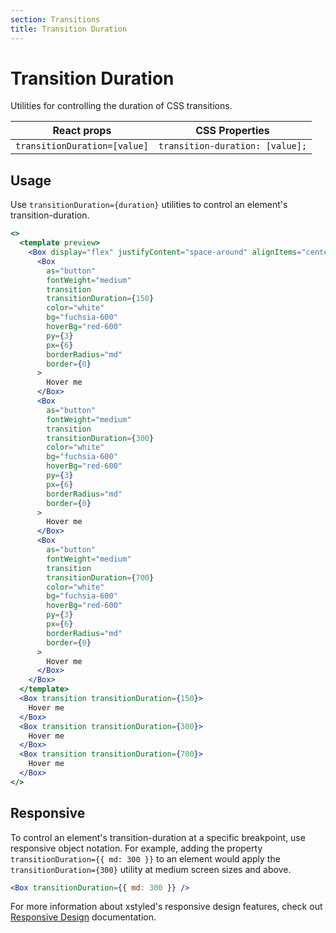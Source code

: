 ```yaml
---
section: Transitions
title: Transition Duration
---
```


# Transition Duration

Utilities for controlling the duration of CSS transitions.

| React props                  | CSS Properties                  |
| ---------------------------- | ------------------------------- |
| `transitionDuration=[value]` | `transition-duration: [value];` |

## Usage

Use `transitionDuration={duration}` utilities to control an element's transition-duration.

```jsx preview
<>
  <template preview>
    <Box display="flex" justifyContent="space-around" alignItems="center">
      <Box
        as="button"
        fontWeight="medium"
        transition
        transitionDuration={150}
        color="white"
        bg="fuchsia-600"
        hoverBg="red-600"
        py={3}
        px={6}
        borderRadius="md"
        border={0}
      >
        Hover me
      </Box>
      <Box
        as="button"
        fontWeight="medium"
        transition
        transitionDuration={300}
        color="white"
        bg="fuchsia-600"
        hoverBg="red-600"
        py={3}
        px={6}
        borderRadius="md"
        border={0}
      >
        Hover me
      </Box>
      <Box
        as="button"
        fontWeight="medium"
        transition
        transitionDuration={700}
        color="white"
        bg="fuchsia-600"
        hoverBg="red-600"
        py={3}
        px={6}
        borderRadius="md"
        border={0}
      >
        Hover me
      </Box>
    </Box>
  </template>
  <Box transition transitionDuration={150}>
    Hover me
  </Box>
  <Box transition transitionDuration={300}>
    Hover me
  </Box>
  <Box transition transitionDuration={700}>
    Hover me
  </Box>
</>
```

## Responsive

To control an element's transition-duration at a specific breakpoint, use responsive object notation. For example, adding the property `transitionDuration={{ md: 300 }}` to an element would apply the `transitionDuration={300}` utility at medium screen sizes and above.

```jsx
<Box transitionDuration={{ md: 300 }} />
```

For more information about xstyled's responsive design features, check out [Responsive Design](@TODO-link) documentation.
